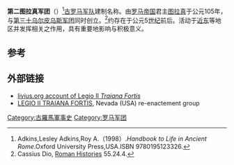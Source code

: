 {{Infobox military unit
|unit_name=第二图拉真军团
|image=[[File:Roman_Empire_125_general_map-zh.png|300px]]
|caption=罗马帝国形势图
|dates= 105年至5世纪
|country= [[罗马帝国|罗马帝国]]
|type= [[罗马军团|罗马军团]] 
|role= 
|size= 
|garrison= [[亚历山大港|亚历山大港]]
|ceremonial_chief=
|nickname= 
|patron=
|motto=
|colors=
|march=
|mascot=[[赫拉克勒斯|赫拉克勒斯]] 
|battles=[[罗马－波斯战争|罗马－波斯战争]]等
|notable_commanders= [[图拉真|图拉真]]等
|anniversaries=
}}
'''第二图拉真军团'''（{{lang-en|Legio II Traiana Fortis}}）<ref>Adkins,Lesley Adkins,Roy A.（1998）.''Handbook to Life in Ancient Rome''.Oxford University Press,USA.ISBN 9780195123326.</ref>[[古罗马|古罗马]][[军队|军队]]建制名称。由[[罗马帝国|罗马帝国]]君主[[图拉真|图拉真]]于公元105年，与[[第三十乌尔皮乌斯军团|第三十乌尔皮乌斯军团]]同时创立。<ref>Cassius Dio, [http://penelope.uchicago.edu/Thayer/E/Roman/Texts/Cassius_Dio/home.html Roman Histories] 55.24.4.</ref>约存在于公元5[[世纪|世纪]]前后。活动于[[近东|近东]]等地区并发挥相关之作用，具有重要地影响与积极意义。

== 参考 ==
{{reflist}}

==外部链接==
* [http://www.livius.org/le-lh/legio/ii_traiana_fortis.html livius.org account of Legio II ''Traiana Fortis'']
* [http://legion2.yolasite.com/ LEGIO II TRAIANA FORTIS], Nevada (USA) re-enactement group

{{Commons category|Legio II Traiana Fortis}}
{{罗马军团}}

[[Category:古羅馬軍事史|Category:古羅馬軍事史]]
[[Category:罗马军团|Category:罗马军团]]


{{古罗马小作品}}